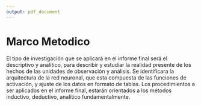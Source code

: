 ```yaml
---
output: pdf_document
---
```


# Marco Metodico
El tipo de investigación que se aplicará en el informe final será el descriptivo y analítico, para describir y estudiar la realidad presente de los hechos de las unidades de observación y análisis.
Se identificara la arquitectura de la red neuronal, que esta compuesta de las funciones de activación, y ajuste de los datos en formato de tablas.
Los procedimientos a ser aplicados en el informe final, estarán orientados a los métodos inductivo, deductivo, analítico fundamentalmente.